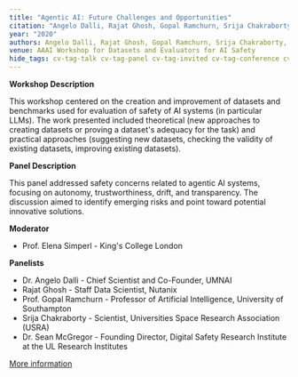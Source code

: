 ```yaml
---
title: "Agentic AI: Future Challenges and Opportunities"
citation: "Angelo Dalli, Rajat Ghosh, Gopal Ramchurn, Srija Chakraborty, Sean McGregor. Panel on Agentic AI: Future Challenges and Opportunities. AAAI Workshop for Datasets and Evaluators for AI Safety. Philadelphia, Pennsylvania. 2025"
year: "2020"
authors: Angelo Dalli, Rajat Ghosh, Gopal Ramchurn, Srija Chakraborty, Sean McGregor
venue: AAAI Workshop for Datasets and Evaluators for AI Safety
hide_tags: cv-tag-talk cv-tag-panel cv-tag-invited cv-tag-conference cv-tag-dl cv-tag-ml
---
```


**Workshop Description**

This workshop centered on the creation and improvement of datasets and benchmarks used for evaluation of safety of AI systems (in particular LLMs). The work presented included theoretical (new approaches to creating datasets or proving a dataset's adequacy for the task) and practical approaches (suggesting new datasets, checking the validity of existing datasets, improving existing datasets).

**Panel Description**

This panel addressed safety concerns related to agentic AI systems, focusing on autonomy, trustworthiness, drift, and transparency. The discussion aimed to identify emerging risks and point toward potential innovative solutions.

**Moderator**

* Prof. Elena Simperl - King's College London

**Panelists**

* Dr. Angelo Dalli - Chief Scientist and Co-Founder, UMNAI
* Rajat Ghosh - Staff Data Scientist, Nutanix
* Prof. Gopal Ramchurn - Professor of Artificial Intelligence, University of Southampton
* Srija Chakraborty - Scientist, Universities Space Research Association (USRA)
* Dr. Sean McGregor - Founding Director, Digital Safety Research Institute at the UL Research Institutes

[More information](https://sites.google.com/view/datasafe25/programme)